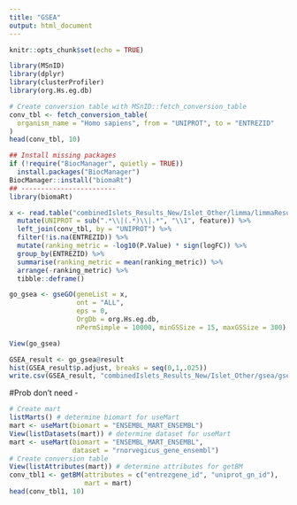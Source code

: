 ---
title: "GSEA"
output: html_document
---

```{r setup, include=FALSE}
knitr::opts_chunk$set(echo = TRUE)
```


```{r loadPackage}
library(MSnID)
library(dplyr)
library(clusterProfiler)
library(org.Hs.eg.db)
```



```{r getPackages}
# Create conversion table with MSnID::fetch_conversion_table
conv_tbl <- fetch_conversion_table(
  organism_name = "Homo sapiens", from = "UNIPROT", to = "ENTREZID"
)
head(conv_tbl, 10)
```


```{r biomRtInstall}
## Install missing packages
if (!require("BiocManager", quietly = TRUE))
  install.packages("BiocManager")
BiocManager::install("biomaRt")
## ------------------------
library(biomaRt)
```


```{r load_data}
x <- read.table("combinedIslets_Results_New/Islet_Other/limma/limmaResults.txt", sep = "\t", header = T) %>% 
  mutate(UNIPROT = sub(".*\\|(.*)\\|.*", "\\1", feature)) %>% 
  left_join(conv_tbl, by = "UNIPROT") %>% 
  filter(!is.na(ENTREZID)) %>% 
  mutate(ranking_metric = -log10(P.Value) * sign(logFC)) %>% 
  group_by(ENTREZID) %>% 
  summarise(ranking_metric = mean(ranking_metric)) %>% 
  arrange(-ranking_metric) %>%
  tibble::deframe()

go_gsea <- gseGO(geneList = x, 
                 ont = "ALL", 
                 eps = 0,
                 OrgDb = org.Hs.eg.db, 
                 nPermSimple = 10000, minGSSize = 15, maxGSSize = 300)

View(go_gsea)
```


```{r GSEA_fig}
GSEA_result <- go_gsea@result
hist(GSEA_result$p.adjust, breaks = seq(0,1,.025))
write.csv(GSEA_result, "combinedIslets_Results_New/Islet_Other/gsea/gsea_results.csv")
```


#Prob don't need - 
```{r biomRtIDs}
# Create mart
listMarts() # determine biomart for useMart
mart <- useMart(biomart = "ENSEMBL_MART_ENSEMBL")
View(listDatasets(mart)) # determine dataset for useMart
mart <- useMart(biomart = "ENSEMBL_MART_ENSEMBL", 
                dataset = "rnorvegicus_gene_ensembl")
# Create conversion table
View(listAttributes(mart)) # determine attributes for getBM
conv_tbl1 <- getBM(attributes = c("entrezgene_id", "uniprot_gn_id"),
                   mart = mart)
head(conv_tbl1, 10)

```


